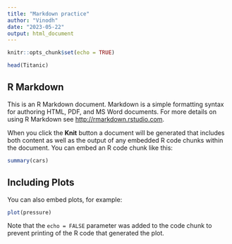 ```yaml
---
title: "Markdown practice"
author: "Vinodh"
date: "2023-05-22"
output: html_document
---
```


```r
knitr::opts_chunk$set(echo = TRUE)
```

```r
head(Titanic)

```

## R Markdown

This is an R Markdown document. Markdown is a simple formatting syntax for authoring HTML, PDF, and MS Word documents. For more details on using R Markdown see <http://rmarkdown.rstudio.com>.

When you click the **Knit** button a document will be generated that includes both content as well as the output of any embedded R code chunks within the document. You can embed an R code chunk like this:

```r
summary(cars)
```

## Including Plots

You can also embed plots, for example:

```r
plot(pressure)
```

Note that the `echo = FALSE` parameter was added to the code chunk to prevent printing of the R code that generated the plot.
